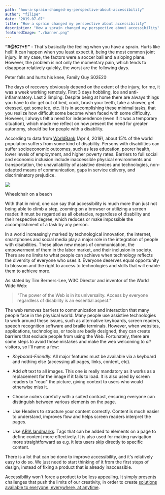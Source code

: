 ```yaml
---
path: "how-a-sprain-changed-my-perspective-about-accessibility"
author: "filipe"
date: "2019-07-07"
title: "How a sprain changed my perspective about accessibility"
description: "How a sprain changed my perspective about accessibility"
featuredImage: "./banner.png"
---
```


**“#@!C?+!!”** - That's basically the feeling when you have a sprain. Hurts like hell! It can happen when you least expect it, being the most common joint injury. In my case, the factors were a soccer ball and a sloping plane. However, the problem is not only the momentary pain, which tends to disappear relatively quickly, the worst are the following days.

Peter falls and hurts his knee, Family Guy S02E20

The days of recovery obviously depend on the extent of the injury, for me, it was a week working remotely. First 3 days hobbling, ice and anti-inflammatory. Last 2 limping. Despite being at home there are always things you have to do: get out of bed, cook, brush your teeth, take a shower, get dressed, get some ice, etc. It is in accomplishing these minimal tasks, that you realize how difficult some become when faced with some difficulty. However, I always felt a need for independence (even if it was a temporary situation), which made me reflect on how present the need for greater autonomy, should be for people with a disability.

According to data from [WorldBank](https://www.worldbank.org/en/topic/disability#1) (Apr 4, 2019), about 15% of the world population suffers from some kind of disability. Persons with disabilities can suffer socioeconomic outcomes, such as less education, poorer health, lower levels of employment, and higher poverty rates. Barriers to full social and economic inclusion include inaccessible physical environments and transportation, the unavailability of assistive devices and technologies, non-adapted means of communication, gaps in service delivery, and discriminatory prejudice.

![](wheelchair.jpg)

Wheelchair on a beach

With that in mind, one can say that accessibility is much more than just not being able to climb a step, zooming on a browser or utilizing a screen reader. It must be regarded as all obstacles, regardless of disability and their respective degree, which reduces or make impossible the accomplishment of a task by any person.

In a world increasingly marked by technological innovation, the internet, smartphones and social media play a major role in the integration of people with disabilities. These allow new means of communication, the empowerment of them in the labor market, and their inclusion in society. There are no limits to what people can achieve when technology reflects the diversity of everyone who uses it. Everyone deserves equal opportunity to blossom and the right to access to technologies and skills that will enable them to achieve more.

As stated by Tim Berners-Lee, W3C Director and inventor of the World Wide Web:

> "The power of the Web is in its universality. Access by everyone regardless of disability is an essential aspect."

The web removes barriers to communication and interaction that many people face in the physical world. Many people use assistive technologies to work around these issues, such as alternative keyboards, screen readers, speech recognition software and braille terminals. However, when websites, applications, technologies, or tools are badly designed, they can create barriers that exclude people from using the Web. Fortunately, there are some steps to avoid those mistakes and make the web welcoming to _all_ visitors, so I'll name a few:

- _Keyboard-Friendly._ All major features must be available via a keyboard and nothing else (accessing all pages, links, content, etc).

- Add _alt_ text to all images. This one is really mandatory as it works as a replacement for the image if it fails to load. It is also used by screen readers to "read" the picture, giving context to users who would otherwise miss it.

- Choose _colors_ carefully with a suited contrast, ensuring everyone can distinguish between various elements on the page.

- Use Headers to structure your content correctly. Content is much easier to understand, improves flow and helps screen readers interpret the pages.

- Use [ARIA landmarks](https://accessibility.oit.ncsu.edu/it-accessibility-at-nc-state/developers/accessibility-handbook/aria-landmarks/). Tags that can be added to elements on a page to define content more effectively. It is also used for making navigation more straightforward as e.g. it lets users skip directly to specific content.

There is a lot that can be done to improve accessibility, and it's relatively easy to do so. We just need to start thinking of it from the first steps of design, instead of fixing a product that is already inaccessible.

Accessibility won't force a product to be less appealing. It simply presents challenges that push the limits of our creativity, in order to create [solutions available to everyone, everywhere, at anytime](https://auroradigital.co/).
